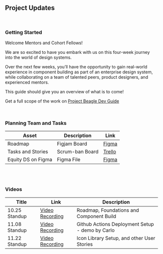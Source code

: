 ## Project Updates

<br />

### Getting Started

Welcome Mentors and Cohort Fellows!

We are so excited to have you embark with us on this four-week journey into the world of design systems. 

Over the next few weeks, you’ll have the opportunity to gain real-world experience in component building as part of an enterprise design system, while collaborating on a team of talented peers, product designers, and experienced mentors. 

This guide should give you an overview of what is to come!

Get a full scope of the work on [Project Beagle Dev Guide](https://docs.google.com/document/d/1YzSpUBTvBJvN_HW7GgQ1F_awZKUZkevx-F6a4Y0eI6I/edit)

<br />

### Planning Team and Tasks

| Asset             | Description     | Link                                               |
| -------           | -------------   | -------------------------------------------------- |
| Roadmap           | Figjam Board    | [Figma](https://www.figma.com/files/project/108199077/Open-Sprints---Project-Beagle?fuid=1094041426804931731)    |
| Tasks and Stories | Scrum-ban Board | [Trello](https://trello.com/invite/b/C84NEtiZ/ATTI0e487f71cab8e3f44e08908fd465686d9A74EAAD/open-sprints-project-beagle)   |
| Equity DS on Figma     | Figma File      | [Figma](https://www.figma.com/files/project/108735815/Equity-DS-Theme-Libraries?fuid=1094041426804931731)    |

<br />

<br />

### Videos

| Title          | Link                                            | Description                                     |
| -------------  | ----------------------------------------------- | ----------------------------------------------- |
| 10.25 Standup  | [Video Recording](https://youtu.be/7TAvPvCLCyw) | Roadmap, Foundations and Component Build        |
| 11.08 Standup  | [Video Recording](https://youtu.be/s20e9lBonQo) | Github Actions Deployment Setup - demo by Carlo |
| 11.22 Standup  | [Video Recording](https://youtu.be/E4Xdyk7TslI) | Icon Library Setup, and other User Stories      |

<br />
